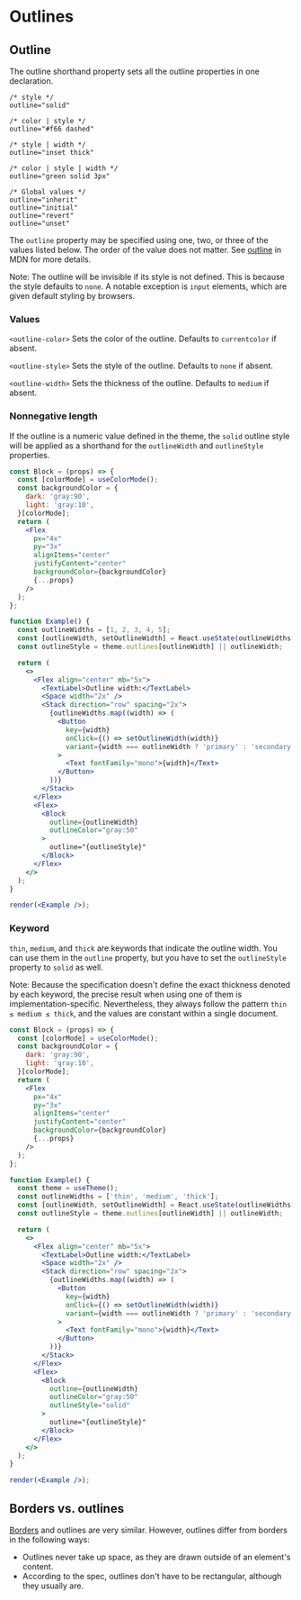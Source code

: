 
# Outlines

<ThemeParser theme="outlines" />

## Outline

The outline shorthand property sets all the outline properties in one declaration.

```
/* style */
outline="solid"

/* color | style */
outline="#f66 dashed"

/* style | width */
outline="inset thick"

/* color | style | width */
outline="green solid 3px"

/* Global values */
outline="inherit"
outline="initial"
outline="revert"
outline="unset"
```

The `outline` property may be specified using one, two, or three of the values listed below. The order of the value does not matter. See [outline](https://developer.mozilla.org/en-US/docs/Web/CSS/outline) in MDN for more details.

Note: The outline will be invisible if its style is not defined. This is because the style defaults to `none`. A notable exception is `input` elements, which are given default styling by browsers.

### Values

`<outline-color>`
Sets the color of the outline. Defaults to `currentcolor` if absent.

`<outline-style>`
Sets the style of the outline. Defaults to `none` if absent.

`<outline-width>`
Sets the thickness of the outline. Defaults to `medium` if absent.

### Nonnegative length

If the outline is a numeric value defined in the theme, the `solid` outline style will be applied as a shorthand for the `outlineWidth` and `outlineStyle` properties.

```jsx noInline
const Block = (props) => {
  const [colorMode] = useColorMode();
  const backgroundColor = {
    dark: 'gray:90',
    light: 'gray:10',
  }[colorMode];
  return (
    <Flex
      px="4x"
      py="3x"
      alignItems="center"
      justifyContent="center"
      backgroundColor={backgroundColor}
      {...props}
    />
  );
};

function Example() {
  const outlineWidths = [1, 2, 3, 4, 5];
  const [outlineWidth, setOutlineWidth] = React.useState(outlineWidths[0]);
  const outlineStyle = theme.outlines[outlineWidth] || outlineWidth;

  return (
    <>
      <Flex align="center" mb="5x">
        <TextLabel>Outline width:</TextLabel>
        <Space width="2x" />
        <Stack direction="row" spacing="2x">
          {outlineWidths.map((width) => (
            <Button
              key={width}
              onClick={() => setOutlineWidth(width)}
              variant={width === outlineWidth ? 'primary' : 'secondary'}
            >
              <Text fontFamily="mono">{width}</Text>
            </Button>
          ))}
        </Stack>
      </Flex>
      <Flex>
        <Block
          outline={outlineWidth}
          outlineColor="gray:50"
        >
          outline="{outlineStyle}"
        </Block>
      </Flex>
    </>
  );
}

render(<Example />);
```

### Keyword

`thin`, `medium`, and `thick` are keywords that indicate the outline width. You can use them in the `outline` property, but you have to set the `outlineStyle` property to `solid` as well.

Note: Because the specification doesn't define the exact thickness denoted by each keyword, the precise result when using one of them is implementation-specific. Nevertheless, they always follow the pattern `thin ≤ medium ≤ thick`, and the values are constant within a single document.

```jsx noInline
const Block = (props) => {
  const [colorMode] = useColorMode();
  const backgroundColor = {
    dark: 'gray:90',
    light: 'gray:10',
  }[colorMode];
  return (
    <Flex
      px="4x"
      py="3x"
      alignItems="center"
      justifyContent="center"
      backgroundColor={backgroundColor}
      {...props}
    />
  );
};

function Example() {
  const theme = useTheme();
  const outlineWidths = ['thin', 'medium', 'thick'];
  const [outlineWidth, setOutlineWidth] = React.useState(outlineWidths[0]);
  const outlineStyle = theme.outlines[outlineWidth] || outlineWidth;

  return (
    <>
      <Flex align="center" mb="5x">
        <TextLabel>Outline width:</TextLabel>
        <Space width="2x" />
        <Stack direction="row" spacing="2x">
          {outlineWidths.map((width) => (
            <Button
              key={width}
              onClick={() => setOutlineWidth(width)}
              variant={width === outlineWidth ? 'primary' : 'secondary'}
            >
              <Text fontFamily="mono">{width}</Text>
            </Button>
          ))}
        </Stack>
      </Flex>
      <Flex>
        <Block
          outline={outlineWidth}
          outlineColor="gray:50"
          outlineStyle="solid"
        >
          outline="{outlineStyle}"
        </Block>
      </Flex>
    </>
  );
}

render(<Example />);
```

## Borders vs. outlines

[Borders](./borders) and outlines are very similar. However, outlines differ from borders in the following ways:

* Outlines never take up space, as they are drawn outside of an element's content.
* According to the spec, outlines don't have to be rectangular, although they usually are.
